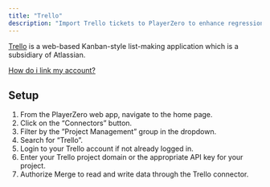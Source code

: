 ```yaml
---
title: "Trello"
description: "Import Trello tickets to PlayerZero to enhance regression detection and more."
---
```


[Trello](https://trello.com/) is a web-based Kanban-style list-making application which is a subsidiary of Atlassian.

[How do i link my account?](https://help.merge.dev/en/articles/8757597-trello-how-do-i-link-my-account)

<Snippet file="pm-connector.mdx" />

<Snippet file="ticketing-permissions.mdx" />
<Snippet file="ticketing-permissions-collections.mdx" />

## Setup
1. From the PlayerZero web app, navigate to the home page.
2. Click on the “Connectors” button.
3. Filter by the ”Project Management” group in the dropdown.
4. Search for “Trello”.
5. Login to your Trello account if not already logged in.
6. Enter your Trello project domain or the appropriate API key for your project.
7. Authorize Merge to read and write data through the Trello connector.
